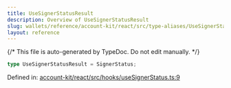 ```yaml
---
title: UseSignerStatusResult
description: Overview of UseSignerStatusResult
slug: wallets/reference/account-kit/react/src/type-aliases/UseSignerStatusResult
layout: reference
---
```


{/* This file is auto-generated by TypeDoc. Do not edit manually. */}

```ts
type UseSignerStatusResult = SignerStatus;
```

Defined in: [account-kit/react/src/hooks/useSignerStatus.ts:9](https://github.com/alchemyplatform/aa-sdk/blob/9f926c402d1661309abbf8eae8431e52e8c5e53f/account-kit/react/src/hooks/useSignerStatus.ts#L9)
